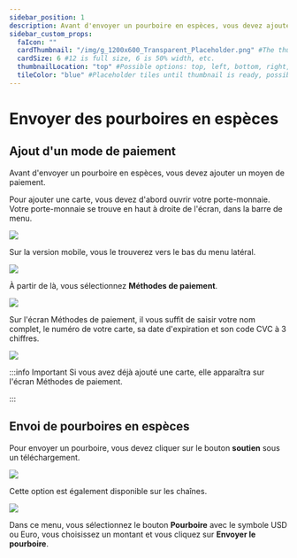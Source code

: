 ---
sidebar_position: 1
description: Avant d'envoyer un pourboire en espèces, vous devez ajouter un moyen de paiement. 
sidebar_custom_props:
  faIcon: ""
  cardThumbnail: "/img/g_1200x600_Transparent_Placeholder.png" #The thumbnail on the category card.
  cardSize: 6 #12 is full size, 6 is 50% width, etc.
  thumbnailLocation: "top" #Possible options: top, left, bottom, right, none
  tileColor: "blue" #Placeholder tiles until thumbnail is ready, possible options: blue, cream, darkpurple, lightpurple, mauve, orange, pink, none
---

# Envoyer des pourboires en espèces

## Ajout d'un mode de paiement

Avant d'envoyer un pourboire en espèces, vous devez ajouter un moyen de paiement. 

Pour ajouter une carte, vous devez d'abord ouvrir votre porte-monnaie. Votre porte-monnaie se trouve en haut à droite de l'écran, dans la barre de menu.

![](/img/fr/Ajouteruncomptebancaire01.png)

Sur la version mobile, vous le trouverez vers le bas du menu latéral.

![](/img/de/locate_wallet_mobile_dark.png)

À partir de là, vous sélectionnez **Méthodes de paiement**.

![](/img/fr/Ajouteruneméthodedepaiement02.png)

Sur l'écran Méthodes de paiement, il vous suffit de saisir votre nom complet, le numéro de votre carte, sa date d'expiration et son code CVC à 3 chiffres.

![](/img/fr/paiement.png)

:::info Important
Si vous avez déjà ajouté une carte, elle apparaîtra sur l'écran Méthodes de paiement.

:::

## Envoi de pourboires en espèces

Pour envoyer un pourboire, vous devez cliquer sur le bouton **soutien** sous un téléchargement.

![](/img/fr/Soutien1.png)

Cette option est également disponible sur les chaînes.

![](/img/fr/soutien2.png)

Dans ce menu, vous sélectionnez le bouton **Pourboire** avec le symbole USD ou Euro, vous choisissez un montant et vous cliquez sur **Envoyer le pourboire**.
